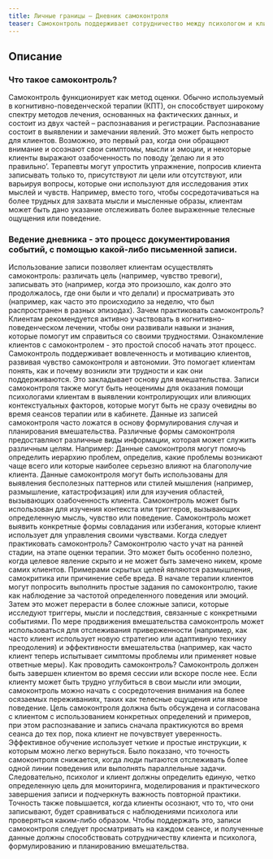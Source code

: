 ```yaml
---
title: Личные границы – Дневник самоконтроля
teaser: Самоконтроль поддерживает сотрудничество между психологом и клиентом и создает возможности для формулирования и проверки гипотез об этих трудностях. Самоконтроль обычно вводится на ранних стадиях терапии и обеспечивает недорогую и непрерывную оценку проблемных симптомов и поведения на протяжении всего лечения. Дневник самоконтроля был тщательно разработан таким образом, чтобы сосредоточить внимание на конкретных целях.
---
```

## Описание

### Что такое самоконтроль?

Самоконтроль функционирует как метод оценки. Обычно используемый в когнитивно-поведенческой терапии (КПТ), он способствует широкому спектру методов лечения, основанных на фактических данных, и состоит из двух частей – распознавания и регистрации. Распознавание состоит в выявлении и замечании явлений. Это может быть непросто для клиентов. Возможно, это первый раз, когда они обращают внимание и осознают свои симптомы, мысли и эмоции, и некоторые клиенты выражают озабоченность по поводу ‘делаю ли я это правильно’. Терапевты могут упростить упражнение, попросив клиента записывать только то, присутствуют ли цели или отсутствуют, или варьируя вопросы, которые они используют для исследования этих мыслей и чувств. Например, вместо того, чтобы сосредотачиваться на более трудных для захвата мысли и мысленные образы, клиентам может быть дано указание отслеживать более выраженные телесные ощущения или поведение.

### Ведение дневника - это процесс документирования событий, с помощью какой-либо письменной записи.

Использование записи позволяет клиентам осуществлять самоконтроль: различать цель (например, чувство тревоги), записывать это (например, когда это произошло, как долго это продолжалось, где они были и что делали) и просматривать это (например, как часто это происходило за неделю, что был распространен в разных эпизодах). Зачем практиковать самоконтроль? Клиентам рекомендуется активно участвовать в когнитивно-поведенческом лечении, чтобы они развивали навыки и знания, которые помогут им справиться со своими трудностями. Ознакомление клиентов с самоконтролем - это простой способ начать этот процесс. Самоконтроль поддерживает вовлеченность и мотивацию клиентов, развивая чувство самоконтроля и автономии. Это помогает клиентам понять, как и почему возникли эти трудности и как они поддерживаются. Это закладывает основу для вмешательства. Записи самоконтроля также могут быть неоценимы для оказания помощи психологами клиентам в выявлении контролирующих или влияющих контекстуальных факторов, которые могут быть не сразу очевидны во время
сеансов терапии или в кабинете.
Данные из записей самоконтроля часто ложатся в основу формулирования случая и планирования вмешательства.
Различные формы самоконтроля предоставляют различные виды информации, которая может служить различным целям.
Например: Данные самоконтроля могут помочь определить иерархию проблем, определив, какие проблемы возникают
чаще всего или которые наиболее серьезно влияют на благополучие клиента.
Данные самоконтроля могут быть использованы для выявления бесполезных паттернов или стилей мышления (например,
размышление, катастрофизация) или для изучения областей, вызывающих озабоченность клиента.
Самоконтроль может быть использован для изучения контекста или триггеров, вызывающих определенную мысль, чувство
или поведение.
Самоконтроль может выявить конкретные формы совладания или избегания, которые клиент использует для управления 
своими чувствами.
Когда следует практиковать самоконтроль?
Самоконтролю часто учат на ранней стадии, на этапе оценки терапии. Это может быть особенно полезно, когда целевое
явление скрыто и не может быть замечено никем, кроме самих клиентов. Примерами скрытых целей являются размышления,
самокритика или причинение себе вреда.
В начале терапии клиентов могут попросить выполнить простые задания по самоконтролю, такие как наблюдение за
частотой определенного поведения или эмоций. Затем это может перерасти в более сложные записи, которые исследуют
триггеры, мысли и последствия, связанные с конкретными событиями. По мере продвижения вмешательства самоконтроль
может использоваться для отслеживания приверженности (например, как часто клиент использует новую стратегию или
адаптивную технику преодоления) и эффективности вмешательства (например, как часто клиент теперь испытывает
симптомы проблемы или применяет новые ответные меры).
Как проводить самоконтроль?
Самоконтроль должен быть завершен клиентом во время сессии или вскоре после нее. Если клиенту может быть трудно
углубиться в свои мысли или эмоции, самоконтроль можно начать с сосредоточения внимания на более осязаемых
переживаниях, таких как телесные ощущения или явное поведение. Цель самоконтроля должна быть обсуждена и
согласована с клиентом с использованием конкретных определений и примеров, при этом распознавание и запись сначала
практикуются во время сеанса до тех пор, пока клиент не почувствует уверенность.
Эффективное обучение использует четкие и простые инструкции, к которым можно легко вернуться. Было показано, что
точность самоконтроля снижается, когда люди пытаются отслеживать более одной линии поведения или выполнять
параллельные задачи. Следовательно, психолог и клиент должны определить единую, четко определенную цель для
мониторинга, моделирования и практического завершения записи и подчеркнуть важность повторной практики.
Точность также повышается, когда клиенты осознают, что то, что они записывают, будет сравниваться с наблюдениями
психолога или проверяться каким-либо образом. Чтобы поддержать это, записи самоконтроля следует просматривать на
каждом сеансе, и полученные данные должны способствовать сотрудничеству клиента и психолога, формулированию и
планированию вмешательства.
